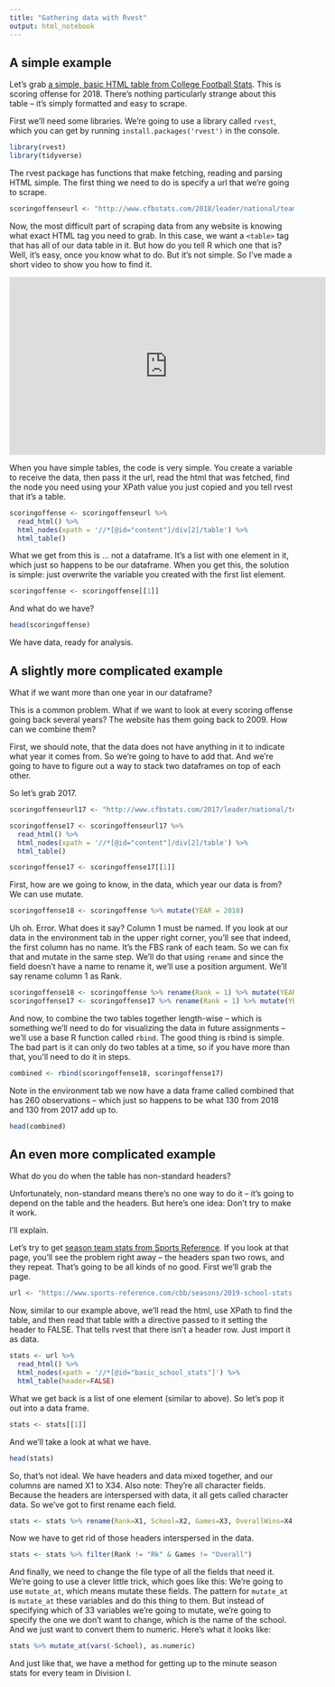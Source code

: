 ```yaml
---
title: "Gathering data with Rvest"
output: html_notebook
---
```


## A simple example

Let's grab [a simple, basic HTML table from College Football Stats](http://www.cfbstats.com/2018/leader/national/team/offense/split01/category09/sort01.html). This is scoring offense for 2018. There's nothing particularly strange about this table -- it's simply formatted and easy to scrape. 

First we'll need some libraries. We're going to use a library called `rvest`, which you can get by running `install.packages('rvest')` in the console. 

```r
library(rvest)
library(tidyverse)
```

The rvest package has functions that make fetching, reading and parsing HTML simple. The first thing we need to do is specify a url that we're going to scrape.

```r
scoringoffenseurl <- "http://www.cfbstats.com/2018/leader/national/team/offense/split01/category09/sort01.html"
```

Now, the most difficult part of scraping data from any website is knowing what exact HTML tag you need to grab. In this case, we want a `<table>` tag that has all of our data table in it. But how do you tell R which one that is? Well, it's easy, once you know what to do. But it's not simple. So I've made a short video to show you how to find it. 

<iframe width="560" height="315" src="https://www.youtube.com/embed/kYkSE3zWa9Y" frameborder="0" allow="accelerometer; autoplay; encrypted-media; gyroscope; picture-in-picture" allowfullscreen></iframe>

When you have simple tables, the code is very simple. You create a variable to receive the data, then pass it the url, read the html that was fetched, find the node you need using your XPath value you just copied and you tell rvest that it's a table. 

```r
scoringoffense <- scoringoffenseurl %>%
  read_html() %>%
  html_nodes(xpath = '//*[@id="content"]/div[2]/table') %>%
  html_table()
```

What we get from this is ... not a dataframe. It's a list with one element in it, which just so happens to be our dataframe. When you get this, the solution is simple: just overwrite the variable you created with the first list element.

```r
scoringoffense <- scoringoffense[[1]]
```

And what do we have? 

```r
head(scoringoffense)
```

We have data, ready for analysis. 

## A slightly more complicated example

What if we want more than one year in our dataframe?

This is a common problem. What if we want to look at every scoring offense going back several years? The website has them going back to 2009. How can we combine them? 

First, we should note, that the data does not have anything in it to indicate what year it comes from. So we're going to have to add that. And we're going to have to figure out a way to stack two dataframes on top of each other. 

So let's grab 2017.

```r
scoringoffenseurl17 <- "http://www.cfbstats.com/2017/leader/national/team/offense/split01/category09/sort01.html"

scoringoffense17 <- scoringoffenseurl17 %>%
  read_html() %>%
  html_nodes(xpath = '//*[@id="content"]/div[2]/table') %>%
  html_table()

scoringoffense17 <- scoringoffense17[[1]]
```

First, how are we going to know, in the data, which year our data is from? We can use mutate.

```r
scoringoffense18 <- scoringoffense %>% mutate(YEAR = 2018)
```

Uh oh. Error. What does it say? Column 1 must be named. If you look at our data in the environment tab in the upper right corner, you'll see that indeed, the first column has no name. It's the FBS rank of each team. So we can fix that and mutate in the same step. We'll do that using `rename` and since the field doesn't have a name to rename it, we'll use a position argument. We'll say rename column 1 as Rank. 

```r
scoringoffense18 <- scoringoffense %>% rename(Rank = 1) %>% mutate(YEAR = 2018)
scoringoffense17 <- scoringoffense17 %>% rename(Rank = 1) %>% mutate(YEAR = 2017)
```

And now, to combine the two tables together length-wise -- which is something we'll need to do for visualizing the data in future assignments -- we'll use a base R function called `rbind`. The good thing is rbind is simple. The bad part is it can only do two tables at a time, so if you have more than that, you'll need to do it in steps.

```r
combined <- rbind(scoringoffense18, scoringoffense17)
```

Note in the environment tab we now have a data frame called combined that has 260 observations -- which just so happens to be what 130 from 2018 and 130 from 2017 add up to. 

```r
head(combined)
```

## An even more complicated example

What do you do when the table has non-standard headers? 

Unfortunately, non-standard means there's no one way to do it -- it's going to depend on the table and the headers. But here's one idea: Don't try to make it work. 

I'll explain.

Let's try to get [season team stats from Sports Reference](https://www.sports-reference.com/cbb/seasons/2019-school-stats.html). If you look at that page, you'll see the problem right away -- the headers span two rows, and they repeat. That's going to be all kinds of no good. 
First we'll grab the page.
```r
url <- "https://www.sports-reference.com/cbb/seasons/2019-school-stats.html"
```

Now, similar to our example above, we'll read the html, use XPath to find the table, and then read that table with a directive passed to it setting the header to FALSE. That tells rvest that there isn't a header row. Just import it as data. 
```r
stats <- url %>%
  read_html() %>%
  html_nodes(xpath = '//*[@id="basic_school_stats"]') %>%
  html_table(header=FALSE)
```

What we get back is a list of one element (similar to above). So let's pop it out into a data frame.

```r
stats <- stats[[1]]
```

And we'll take a look at what we have. 

```r
head(stats)
```

So, that's not ideal. We have headers and data mixed together, and our columns are named X1 to X34. Also note: They're all character fields. Because the headers are interspersed with data, it all gets called character data. So we've got to first rename each field. 

```r
stats <- stats %>% rename(Rank=X1, School=X2, Games=X3, OverallWins=X4, OverallLosses=X5, WinPct=X6, OverallSRS=X7, OverallSOS=X8, ConferenceWins=X9, ConferenceLosses=X10, HomeWins=X11, HomeLosses=X12, AwayWins=X13, AwayLosses=X14, ForPoints=X15, OppPoints=X16, Blank=X17, Minutes=X18, FieldGoalsMade=X19, FieldGoalsAttempted=X20, FieldGoalPCT=X21, ThreePointMade=X22, ThreePointAttempts=X23, ThreePointPct=X24, FreeThrowsMade=X25, FreeThrowsAttempted=X26, FreeThrowPCT=X27, OffensiveRebounds=X28, TotalRebounds=X29, Assists=X30, Steals=X31, Blocks=X32, Turnovers=X33, PersonalFouls=X34)
```

Now we have to get rid of those headers interspersed in the data. 

```r
stats <- stats %>% filter(Rank != "Rk" & Games != "Overall") 
```

And finally, we need to change the file type of all the fields that need it. We're going to use a clever little trick, which goes like this: We're going to use `mutate_at`, which means mutate these fields. The pattern for `mutate_at` is `mutate_at` these variables and do this thing to them. But instead of specifying which of 33 variables we're going to mutate, we're going to specify the one we don't want to change, which is the name of the school. And we just want to convert them to numeric. Here's what it looks like:

```r
stats %>% mutate_at(vars(-School), as.numeric)
```

And just like that, we have a method for getting up to the minute season stats for every team in Division I. 
